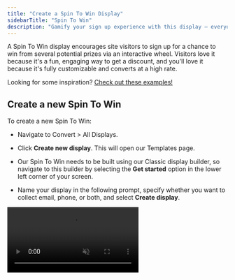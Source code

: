 ```yaml
---
title: "Create a Spin To Win Display"
sidebarTitle: "Spin To Win"
description: "Gamify your sign up experience with this display — everyone wins!"
---
```


A Spin To Win display encourages site visitors to sign up for a chance to win from several potential prizes via an interactive wheel. Visitors love it because it's a fun, engaging way to get a discount, and you'll love it because it's fully customizable and converts at a high rate.

Looking for some inspiration? [Check out these examples!](https://www.privy.com/spin-to-win-examples)

## Create a new Spin To Win

To create a new Spin To Win:

* Navigate to Convert > All Displays.

* Click **Create new display**. This will open our Templates page.

* Our Spin To Win needs to be built using our Classic display builder, so navigate to this builder by selecting the **Get started** option in the lower left corner of your screen.

* Name your display in the following prompt, specify whether you want to collect email, phone, or both, and select **Create display**.

<video autoPlay muted loop playsInline className="new-spin-to-win" src="/images/displays/create-new-stw.mp4" />

* In the *Create* step of the Classic display builder, you can click to edit:

  * **Form Fields:** what information you want to collect at sign up.

  * **Compliance:** whether you want new sign ups to go through a Single Opt-In or Double Opt-In process.

  * **Validations:** set any rules to restrict who may sign up for your display.

<img height="200" src="/images/displays/legacy-form-fields.png" />

* Click to **Add a display**.

* On the following screen, select **Spin To Win** from the left side. Browse the templates and choose which one you'd like to start with. Press **Choose selected** in the upper right corner to open the designer.

## Customize your Spin To Win

Now that you've selected a template to start from, it's time to customize your display's appearance:

<video autoPlay muted loop playsInline className="edit-stw-design" src="/images/displays/edit-stw-design.mp4" />

### Add new elements

To add a new text box or image, click **+ Add new element** on the left.

### Edit existing elements

To edit existing elements, click directly on them in your display. You can edit their settings, duplicate, or delete the element on the left.

Under your *Elements* on the left, you can drag your elements to reorder them and edit your display's background, wheel, and desktop and mobile tabs.

## Edit your wheel

In the display editor, select **Wheel** under your *Elements* to customize your wheel's colors, text, and coupon settings.

Select **Configure slices** to edit each slice of your Spin To Win's wheel:

<img height="200" src="/images/displays/configure-slices.png" />

1. **Label:** this is the text that appears on the wheel itself. You can edit both winning and losing slices.

2. **Coupon:** the coupon that is revealed when a sign up lands on this slice.

3. **Win Ratio:** the likelihood of landing on a slice.

4. **Win Text:** the text displayed after landing on this slice. This should specify which prize is associated with the coupon that the sign up won.

### Attach your Coupon Codes

One of the most important parts of creating your Spin To Win is attaching your Coupon Codes to your wheel. You can choose between manually entering **Custom** coupon codes, or attaching **Saved** coupons that have [already been created in your Privy account](https://privy.mintlify.app/docs/learn/content/coupon-codes).

<Warning>
  Custom coupons must be Master codes and must be created in your e-commerce platform in order to be valid in your store. You need to manually enter the Master code in each wheel slice. Custom coupons are only recommended to stores where Saved coupons are not a viable option.
</Warning>

To attach a Saved coupon:

* Select **Configure slices** and choose **Saved coupon** from the dropdown under *Coupon*.

* Choose the desired coupon from the following dropdown menu.&#x20;

* Repeat for each of your slices. Make sure your Label and Win Text match the coupon you've chosen.

* Scroll and click **OK** to save your wheel.

<video autoPlay muted loop playsInline className="attach-saved-coupon" src="/images/displays/add-saved-coupon.mp4" />

Once you're happy with your Spin To Win's appearance and your wheel's configuration, click **Save & Close** in the upper right corner of the editor.

## Customize your Thank You Page

After saving your changes, you'll be brought back to the *Create* step of your display builder. You'll want to customize your display's Thank You Page to deliver the Win Text and Coupon to your new signup.

* Scroll down and click to edit your **Thank You Page Design**.

* Copy the below merge tags to automatically display your sign up's prize and coupon code:

| Content     | Merge Tag                   |
| ----------- | --------------------------- |
| Coupon Code | \{\{ signup.coupon\_code }} |
| Win Text    | \{\{ signup.win\_text }}    |

<img height="200" src="/images/displays/stw-thank-you-page.gif" />

* Once you've made your changes, click **Save & Close** in the upper right corner.

## Edit your settings

To customize your Spin To Win's settings and audience targeting, navigate to the *Targeting* step of the builder:

<img height="200" src="/images/displays/stw-targeting.png" />

1. **When To Show It:** determine when and how your display triggers.

2. **Who To Show It To:** determine who is eligible to view your display.

3. **How Long To Show It:** specify whether this display should be Ongoing, or set to run on a fixed schedule.

[Learn more about Privy's audience targeting.](https://privy.mintlify.app/docs/learn/displays/settings-overview#basic-settings)

## Edit your Follow-Up actions

Once you've finalized your settings and audience targeting, you'll want to make sure that you're properly following up with your new sign up. Head to the *Follow-Up* step of your builder.

<img height="200" src="/images/displays/stw-follow-up.png" />

<AccordionGroup>
  <Accordion title="After Signup Email" defaultOpen={false}>
    Click on your After Signup Email to view and edit your template, subject line, and sender info. [Learn more about our drag-and-drop email editor.](https://privy.mintlify.app/docs/learn/email-campaigns/email-templates) Make sure that you **Publish** your email so that it sends to new sign ups.
  </Accordion>

  <Accordion title="Create a series" defaultOpen={false}>
    If you want to create a series of more than one After Signup Email for this specific display, select this option.
  </Accordion>

  <Accordion title="Sync signups" defaultOpen={false}>
    If you're syncing new sign ups to a [Linked Account](https://privy.mintlify.app/docs/learn/integrations/overview-integrations), be sure to add a sync rule here.
  </Accordion>

  <Accordion title="Send Text Message" defaultOpen={false}>
    If you're on the Growth Plan and you're collecting SMS contacts with this display, you can create an After Signup Text to deliver to new contacts after they complete their Double Opt-In.
  </Accordion>

  <Accordion title="Notifications" defaultOpen={false}>
    Enable or disable real-time notifications for your users. These notifications will alert the user of new display signups immediately. **Save**. 
  </Accordion>
</AccordionGroup>

## Launch your Spin To Win

Once you've finalized your design, targeting, and follow-up actions, select the **Publish** button at the upper right of the *Follow-Up* step and confirm your decision in the prompt. 

<img height="200" src="/images/displays/stw-publish.png" />

Your Spin To Win is now live! [You can review its reporting at any time.](https://privy.mintlify.app/docs/learn/displays/reporting-overview)